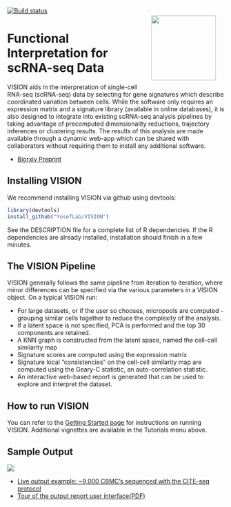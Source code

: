 <img src="man/figures/logo.svg" align="right" style="width: 150px; padding: 20px"/> [![Build status](https://travis-ci.org/YosefLab/VISION.svg?branch=master)](https://travis-ci.org/YosefLab/VISION)

# Functional Interpretation for <br/> scRNA-seq Data

VISION aids in the interpretation of single-cell RNA-seq (scRNA-seq) data by selecting for gene signatures which describe coordinated variation between cells.  While the software only requires an expression matrix and a signature library (available in online databases), it is also designed to integrate into existing scRNA-seq analysis pipelines by taking advantage of precomputed dimensionality reductions, trajectory inferences or clustering results.  The results of this analysis are made available through a dynamic web-app which can be shared with collaborators without requiring them to install any additional software.

* [Biorxiv Preprint](https://www.biorxiv.org/content/early/2018/08/29/403055)

## Installing VISION

We recommend installing VISION via github using devtools:

```r
library(devtools)
install_github("YosefLab/VISION")
```

See the DESCRIPTION file for a complete list of R dependencies.  If the R dependencies are already installed, installation should finish in a few minutes.

## The VISION Pipeline

VISION generally follows the same pipeline from iteration to iteration, where minor differences can be specified via the various parameters in a VISION object. On a typical VISION run:

- For large datasets, or if the user so chooses, micropools are computed - grouping similar cells together to reduce the complexity of the analysis.
- If a latent space is not specified, PCA is performed and the top 30 components are retained.
- A KNN graph is constructed from the latent space, named the cell-cell similarity map
- Signature scores are computed using the expression matrix
- Signature local “consistencies” on the cell-cell similarity map are computed using the Geary-C statistic, an auto-correlation statistic.
- An interactive web-based report is generated that can be used to explore and interpret the dataset.

## How to run VISION

You can refer to the [Getting Started page](https://yoseflab.github.io/VISION/articles/VISION-vignette.html) for instructions on running VISION. Additional vignettes are available in the Tutorials menu above.

## Sample Output

![](example_report.png)

- [Live output example: ~9,000 CBMC's sequenced with the CITE-seq protocol](http://s124.millennium.berkeley.edu:7703/)
- [Tour of the output report user interface(PDF)](https://github.com/YosefLab/VISION/raw/master/docs/VISION_Report_Manual.pdf)
